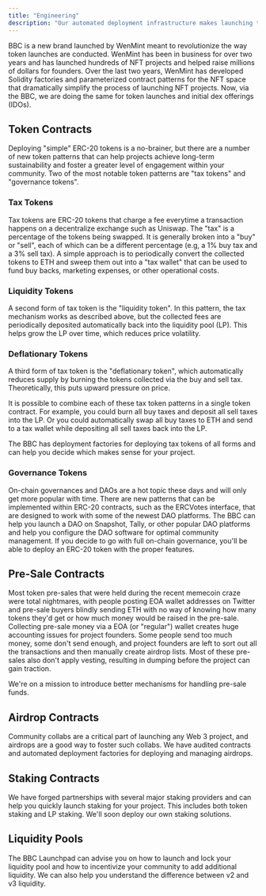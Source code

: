 ```yaml
---
title: "Engineering"
description: "Our automated deployment infrastructure makes launching tokens and DeFi projects super easy."
---
```


BBC is a new brand launched by WenMint meant to revolutionize the way token launches are conducted. WenMint has been in business for over two years and has launched hundreds of NFT projects and helped raise millions of dollars for founders. Over the last two years, WenMint has developed Solidity factories and parameterized contract patterns for the NFT space that dramatically simplify the process of launching NFT projects. Now, via the BBC, we are doing the same for token launches and initial dex offerings (IDOs).

## Token Contracts

Deploying "simple" ERC-20 tokens is a no-brainer, but there are a number of new token patterns that can help projects achieve long-term sustainability and foster a greater level of engagement within your community. Two of the most notable token patterns are "tax tokens" and "governance tokens".

### Tax Tokens

Tax tokens are ERC-20 tokens that charge a fee everytime a transaction happens on a decentralize exchange such as Uniswap. The "tax" is a percentage of the tokens being swapped. It is generally broken into a "buy" or "sell", each of which can be a different percentage (e.g, a 1% buy tax and a 3% sell tax). A simple approach is to periodically convert the collected tokens to ETH and sweep them out into a "tax wallet" that can be used to fund buy backs, marketing expenses, or other operational costs.

### Liquidity Tokens

A second form of tax token is the "liquidity token". In this pattern, the tax mechanism works as described above, but the collected fees are periodically deposited automatically back into the liquidity pool (LP). This helps grow the LP over time, which reduces price volatility.

### Deflationary Tokens

A third form of tax token is the "deflationary token", which automatically reduces supply by burning the tokens collected via the buy and sell tax. Theoretically, this puts upward pressure on price.

It is possible to combine each of these tax token patterns in a single token contract. For example, you could burn all buy taxes and deposit all sell taxes into the LP. Or you could automatically swap all buy taxes to ETH and send to a tax wallet while depositing all sell taxes back into the LP.

The BBC has deployment factories for deploying tax tokens of all forms and can help you decide which makes sense for your project.

### Governance Tokens

On-chain governances and DAOs are a hot topic these days and will only get more popular with time. There are new patterns that can be implemented within ERC-20 contracts, such as the ERCVotes interface, that are designed to work with some of the newest DAO platforms. The BBC can help you launch a DAO on Snapshot, Tally, or other popular DAO platforms and help you configure the DAO software for optimal community management. If you decide to go with full on-chain governance, you'll be able to deploy an ERC-20 token with the proper features.

## Pre-Sale Contracts

Most token pre-sales that were held during the recent memecoin craze were total nightmares, with people posting EOA wallet addresses on Twitter and pre-sale buyers blindly sending ETH with no way of knowing how many tokens they'd get or how much money would be raised in the pre-sale. Collecting pre-sale money via a EOA (or "regular") wallet creates huge accounting issues for project founders. Some people send too much money, some don't send enough, and project founders are left to sort out all the transactions and then manually create airdrop lists. Most of these pre-sales also don't apply vesting, resulting in dumping before the project can gain traction.

We're on a mission to introduce better mechanisms for handling pre-sale funds.

## Airdrop Contracts

Community collabs are a critical part of launching any Web 3 project, and airdrops are a good way to foster such collabs. We have audited contracts and automated deployment factories for deploying and managing airdrops. 

## Staking Contracts

We have forged partnerships with several major staking providers and can help you quickly launch staking for your project. This includes both token staking and LP staking. We'll soon deploy our own staking solutions.

## Liquidity Pools

The BBC Launchpad can advise you on how to launch and lock your liquidity pool and how to incentivize your community to add additional liquidity. We can also help you understand the difference between v2 and v3 liquidity.

